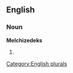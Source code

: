 ==English==

===Noun===
'''Melchizedeks'''

# {{plural of|[[Melchizedek]]}}

[[Category:English plurals]]